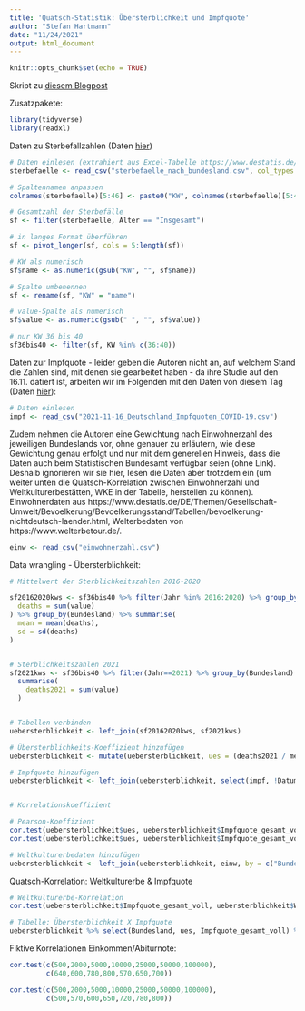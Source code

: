 ```yaml
---
title: 'Quatsch-Statistik: Übersterblichkeit und Impfquote'
author: "Stefan Hartmann"
date: "11/24/2021"
output: html_document
---
```


```r
knitr::opts_chunk$set(echo = TRUE)
```

Skript zu [diesem Blogpost](https://hartmast.wordpress.com/2021/11/24/quatsch-statistik-impfquote-und-ubersterblichkeit/)


Zusatzpakete:

```r
library(tidyverse)
library(readxl)

```

Daten zu Sterbefallzahlen (Daten [hier](https://github.com/hartmast/uebersterblichkeit/blob/main/sterbefaelle.csv))

```r

# Daten einlesen (extrahiert aus Excel-Tabelle https://www.destatis.de/DE/Themen/Gesellschaft-Umwelt/Bevoelkerung/Sterbefaelle-Lebenserwartung/Tabellen/sonderauswertung-sterbefaelle.html?nn=209016)
sterbefaelle <- read_csv("sterbefaelle_nach_bundesland.csv", col_types = c("n", "n", "c", "c", rep("n", 42)))

# Spaltennamen anpassen
colnames(sterbefaelle)[5:46] <- paste0("KW", colnames(sterbefaelle)[5:46])

# Gesamtzahl der Sterbefälle
sf <- filter(sterbefaelle, Alter == "Insgesamt")

# in langes Format überführen
sf <- pivot_longer(sf, cols = 5:length(sf))

# KW als numerisch
sf$name <- as.numeric(gsub("KW", "", sf$name))

# Spalte umbenennen
sf <- rename(sf, "KW" = "name")

# value-Spalte als numerisch
sf$value <- as.numeric(gsub(" ", "", sf$value))

# nur KW 36 bis 40
sf36bis40 <- filter(sf, KW %in% c(36:40))

```

Daten zur Impfquote - leider geben die Autoren nicht an, auf welchem Stand die Zahlen sind, mit denen sie gearbeitet haben - da ihre Studie auf den 16.11. datiert ist, arbeiten wir im Folgenden mit den Daten von diesem Tag (Daten [hier](https://raw.githubusercontent.com/robert-koch-institut/COVID-19-Impfungen_in_Deutschland/master/Archiv/2021-11-16_Deutschland_Impfquoten_COVID-19.csv)):

```r

# Daten einlesen
impf <- read_csv("2021-11-16_Deutschland_Impfquoten_COVID-19.csv")


```

Zudem nehmen die Autoren eine Gewichtung nach Einwohnerzahl des jeweiligen Bundeslands vor, ohne genauer zu erläutern, wie diese Gewichtung genau erfolgt und nur mit dem generellen Hinweis, dass die Daten auch beim Statistischen Bundesamt verfügbar seien (ohne Link). Deshalb ignorieren wir sie hier, lesen die Daten aber trotzdem ein (um weiter unten die Quatsch-Korrelation zwischen Einwohnerzahl und Weltkulturerbestätten, WKE in der Tabelle, herstellen zu können). Einwohnerdaten aus  https://www.destatis.de/DE/Themen/Gesellschaft-Umwelt/Bevoelkerung/Bevoelkerungsstand/Tabellen/bevoelkerung-nichtdeutsch-laender.html, Welterbedaten von https://www.welterbetour.de/.

```r

einw <- read_csv("einwohnerzahl.csv")

```

Data wrangling - Übersterblichkeit:

```r

# Mittelwert der Sterblichkeitszahlen 2016-2020

sf20162020kws <- sf36bis40 %>% filter(Jahr %in% 2016:2020) %>% group_by(Bundesland, Jahr) %>% summarise(
  deaths = sum(value)
) %>% group_by(Bundesland) %>% summarise(
  mean = mean(deaths),
  sd = sd(deaths)
)


# Sterblichkeitszahlen 2021
sf2021kws <- sf36bis40 %>% filter(Jahr==2021) %>% group_by(Bundesland) %>%
  summarise(
    deaths2021 = sum(value)
  )


# Tabellen verbinden
uebersterblichkeit <- left_join(sf20162020kws, sf2021kws)

# Übersterblichkeits-Koeffizient hinzufügen
uebersterblichkeit <- mutate(uebersterblichkeit, ues = (deaths2021 / mean)*100)

# Impfquote hinzufügen
uebersterblichkeit <- left_join(uebersterblichkeit, select(impf, !Datum))


# Korrelationskoeffizient

# Pearson-Koeffizient
cor.test(uebersterblichkeit$ues, uebersterblichkeit$Impfquote_gesamt_voll)
cor.test(uebersterblichkeit$ues, uebersterblichkeit$Impfquote_gesamt_voll, method = "kendall")

# Weltkulturerbedaten hinzufügen
uebersterblichkeit <- left_join(uebersterblichkeit, einw, by = c("Bundesland" = "Land"))

```

Quatsch-Korrelation: Weltkulturerbe & Impfquote

```r

# Weltkulturerbe-Korrelation
cor.test(uebersterblichkeit$Impfquote_gesamt_voll, uebersterblichkeit$WKE)

# Tabelle: Übersterblichkeit X Impfquote
uebersterblichkeit %>% select(Bundesland, ues, Impfquote_gesamt_voll) %>% arrange(desc(Impfquote_gesamt_voll))

```

Fiktive Korrelationen Einkommen/Abiturnote:

```r

cor.test(c(500,2000,5000,10000,25000,50000,100000),
         c(640,600,780,800,570,650,700))

cor.test(c(500,2000,5000,10000,25000,50000,100000),
         c(500,570,600,650,720,780,800))


```

